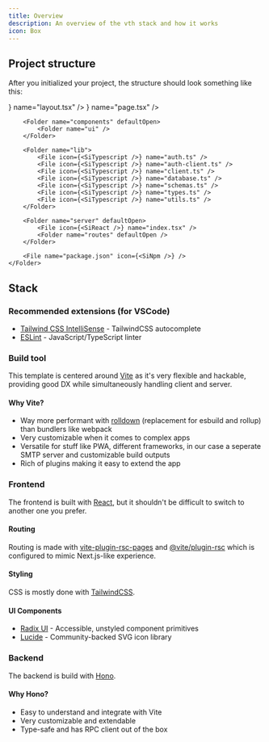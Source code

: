 ```yaml
---
title: Overview
description: An overview of the vth stack and how it works
icon: Box
---
```



## Project structure

After you initialized your project, the structure should look something like this:

<Files>
    <Folder name="vth" defaultOpen>
        <Folder name="app" defaultOpen>
            <File icon={<SiReact />} name="layout.tsx" />
            <File icon={<SiReact />} name="page.tsx" />
        </Folder>

        <Folder name="components" defaultOpen>
            <Folder name="ui" />
        </Folder>

        <Folder name="lib">
            <File icon={<SiTypescript />} name="auth.ts" />
            <File icon={<SiTypescript />} name="auth-client.ts" />
            <File icon={<SiTypescript />} name="client.ts" />
            <File icon={<SiTypescript />} name="database.ts" />
            <File icon={<SiTypescript />} name="schemas.ts" />
            <File icon={<SiTypescript />} name="types.ts" />
            <File icon={<SiTypescript />} name="utils.ts" />
        </Folder>

        <Folder name="server" defaultOpen>
            <File icon={<SiReact />} name="index.tsx" />
            <Folder name="routes" defaultOpen />
        </Folder>

        <File name="package.json" icon={<SiNpm />} />
    </Folder>
</Files>

## Stack

### Recommended extensions (for VSCode)

- [Tailwind CSS IntelliSense](https://marketplace.visualstudio.com/items?itemName=bradlc.vscode-tailwindcss) - TailwindCSS autocomplete
- [ESLint](https://marketplace.visualstudio.com/items?itemName=dbaeumer.vscode-eslint) - JavaScript/TypeScript linter

### Build tool

This template is centered around [Vite](https://vite.dev/) as it's very flexible and hackable, providing good DX while simultaneously handling client and server.

#### Why Vite?

- Way more performant with [rolldown](https://rolldown.rs/) (replacement for esbuild and rollup) than bundlers like webpack
- Very customizable when it comes to complex apps
- Versatile for stuff like PWA, different frameworks, in our case a seperate SMTP server and customizable build outputs
- Rich of plugins making it easy to extend the app

### Frontend

The frontend is built with [React](https://react.dev/), but it shouldn't be difficult to switch to another one you prefer.

#### Routing

Routing is made with [vite-plugin-rsc-pages](https://github.com/mrozio13pl/vite-plugin-rsc-pages) and [@vite/plugin-rsc](https://github.com/vitejs/vite-plugin-react/tree/main/packages/plugin-rsc) which is configured to mimic Next.js-like experience.

#### Styling

CSS is mostly done with [TailwindCSS](https://tailwindcss.com/).

#### UI Components

- [Radix UI](https://radix-ui.com/) - Accessible, unstyled component primitives
- [Lucide](https://lucide.dev/) - Community-backed SVG icon library

### Backend

The backend is build with [Hono](https://hono.dev/).

#### Why Hono?

- Easy to understand and integrate with Vite
- Very customizable and extendable
- Type-safe and has RPC client out of the box